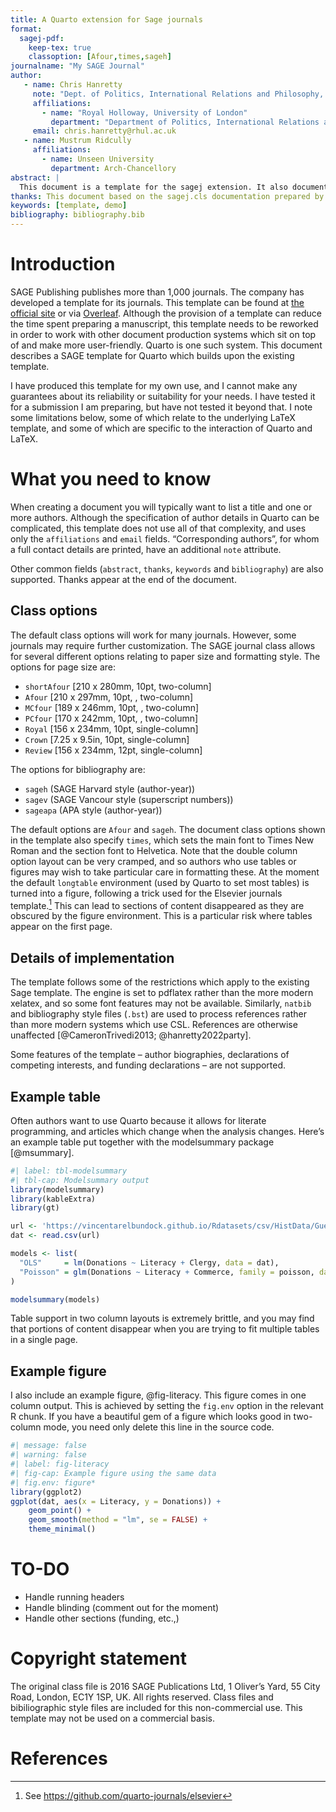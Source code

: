 ```yaml
---
title: A Quarto extension for Sage journals
format:
  sagej-pdf:
    keep-tex: true
    classoption: [Afour,times,sageh]
journalname: "My SAGE Journal"
author:
   - name: Chris Hanretty
     note: "Dept. of Politics, International Relations and Philosophy, Royal Holloway, University of London. McCrea 1-08, Egham TW20 0EX, United Kingdom." 
     affiliations:
       - name: "Royal Holloway, University of London"
         department: "Department of Politics, International Relations and Philosophy"
     email: chris.hanretty@rhul.ac.uk
   - name: Mustrum Ridcully
     affiliations:
       - name: Unseen University
         department: Arch-Chancellory
abstract: |
  This document is a template for the sagej extension. It also documents the extension itself, and discusses common usage options.
thanks: This document based on the sagej.cls documentation prepared by Alistair Smith and Hendrik Wittkopf. 
keywords: [template, demo]
bibliography: bibliography.bib
---
```



# Introduction {#sec-intro}

SAGE Publishing publishes more than 1,000 journals. The company has
developed a \LaTeX{} template for its journals. This template can be
found at [the official
site](https://uk.sagepub.com/sites/default/files/sage_latex_template_4.zip)
or via
[Overleaf](https://www.overleaf.com/latex/templates/tagged/sage). Although
the provision of a \LaTeX{} template can reduce the time spent preparing
a manuscript, this template needs to be reworked in order to work with
other document production systems which sit on top of \LaTeX{} and make
\LaTeX{} more user-friendly. Quarto is one such system. This document
describes a SAGE template for Quarto which builds upon the existing
\LaTeX{} template.

I have produced this template for my own use, and I cannot make any
guarantees about its reliability or suitability for your needs. I have
tested it for a submission I am preparing, but have not tested it
beyond that. I note some limitations below, some of which relate to
the underlying LaTeX template, and some of which are specific to the
interaction of Quarto and LaTeX.

# What you need to know

When creating a document you will typically want to list a title and
one or more authors. Although the specification of author details in
Quarto can be complicated, this template does not use all of that
complexity, and uses only the `affiliations` and `email`
fields. "Corresponding authors", for whom a full contact details are
printed, have an additional `note` attribute.

Other common fields (`abstract`, `thanks`, `keywords` and
`bibliography`) are also supported. Thanks appear at the end of the
document.

## Class options

The default class options will work for many journals. However, some
journals may require further customization. The SAGE journal class
allows for several different options relating to paper size and
formatting style. The options for page size are:

 - `shortAfour` [210 x 280mm, 10pt, two-column]
 - `Afour`      [210 x 297mm, 10pt, , two-column]
 - `MCfour`     [189 x 246mm, 10pt, , two-column]
 - `PCfour`     [170 x 242mm, 10pt, , two-column]
 - `Royal`      [156 x 234mm, 10pt, single-column]
 - `Crown`      [7.25 x 9.5in, 10pt, single-column]
 - `Review`     [156 x 234mm, 12pt, single-column]

The options for bibliography are:

 - `sageh`   (SAGE Harvard style (author-year))
 - `sagev`   (SAGE Vancour style (superscript numbers)) 
 - `sageapa` (APA style (author-year))
 

The default options are `Afour` and `sageh`. The document class
options shown in the template also specify `times`, which sets the
main font to Times New Roman and the section font to Helvetica. Note
that the double column option layout can be very cramped, and so
authors who use tables or figures may wish to take particular care in
formatting these. At the moment the default `longtable` environment
(used by Quarto to set most tables) is turned into a figure, following
a trick used for the Elsevier journals template.[^elsevier] This can
lead to sections of content disappeared as they are obscured by the
figure environment. This is a particular risk where tables appear on
the first page.

[^elsevier]: See [https://github.com/quarto-journals/elsevier](https://github.com/quarto-journals/elsevier)


## Details of implementation

The template follows some of the restrictions which apply to the
existing Sage template. The \LaTeX{} engine is set to pdflatex rather
than the more modern xelatex, and so some font features may not be
available. Similarly, `natbib` and bibliography style files (`.bst`)
are used to process references rather than more modern systems which
use CSL. References are otherwise unaffected [@CameronTrivedi2013;
@hanretty2022party].

Some features of the \LaTeX{} template -- author biographies,
declarations of competing interests, and funding declarations -- are
not supported.

## Example table

Often authors want to use Quarto because it allows for literate
programming, and articles which change when the analysis
changes. Here's an example table put together with the modelsummary
package [@msummary].

```r
#| label: tbl-modelsummary
#| tbl-cap: Modelsummary output
library(modelsummary)
library(kableExtra)
library(gt)

url <- 'https://vincentarelbundock.github.io/Rdatasets/csv/HistData/Guerry.csv'
dat <- read.csv(url)

models <- list(
  "OLS"     = lm(Donations ~ Literacy + Clergy, data = dat),
  "Poisson" = glm(Donations ~ Literacy + Commerce, family = poisson, data = dat)
)

modelsummary(models)
```

Table support in two column layouts is extremely brittle, and you may
find that portions of content disappear when you are trying to fit
multiple tables in a single page.

## Example figure

I also include an example figure, @fig-literacy. This figure comes in
one column output. This is achieved by setting the `fig.env` option in
the relevant R chunk. If you have a beautiful gem of a figure which
looks good in two-column mode, you need only delete this line in the
source code.

```r
#| message: false
#| warning: false
#| label: fig-literacy
#| fig-cap: Example figure using the same data
#| fig.env: figure*
library(ggplot2)
ggplot(dat, aes(x = Literacy, y = Donations)) +
    geom_point() +
    geom_smooth(method = "lm", se = FALSE) +
    theme_minimal()
```

# TO-DO

 - Handle running headers
 - Handle blinding (comment out for the moment)
 - Handle other sections (funding, etc.,)
 
# Copyright statement

The original \LaTeX{} class file is \copyright 2016 SAGE Publications
Ltd, 1 Oliver's Yard, 55 City Road, London, EC1Y 1SP, UK. All rights
reserved. Class files and bibiliographic style files are included for
this non-commercial use. This template may not be used on a commercial
basis.

# References {-}

